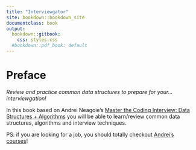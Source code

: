 ```yaml
---
title: "Interviewgator"
site: bookdown::bookdown_site
documentclass: book
output:
  bookdown::gitbook: 
    css: styles.css
  #bookdown::pdf_book: default
---
```


# Preface {-}

_Review and practice common data structures to prepare for your... interviewgation!_

In this book based on Andrei Neagoie's [Master the Coding Interview: Data Structures + Algorithms](https://www.udemy.com/course/master-the-coding-interview-data-structures-algorithms/) you will be able to learn/review common data structures, algorithms and interview techniques.

PS: if you are looking for a job, you should totally checkout [Andrei's courses](https://www.udemy.com/user/andrei-neagoie/)!
